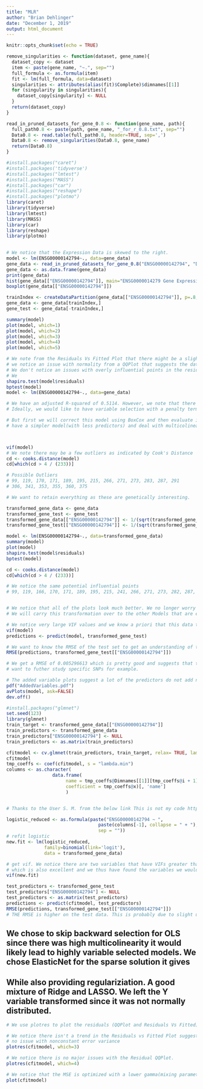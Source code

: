 ---
title: "MLR"
author: "Brian Dehlinger"
date: "December 1, 2019"
output: html_document
---

```{r setup, include=FALSE}
knitr::opts_chunk$set(echo = TRUE)
```



```{r cars, echo=FALSE}
remove_singularities <- function(dataset, gene_name){
  dataset_copy <- dataset
  item <- paste(gene_name, "~.", sep="")
  full_formula <- as.formula(item)
  fit <- lm(full_formula, data=dataset)
  singularities <- attributes(alias(fit)$Complete)$dimnames[[1]]
  for (singularity in singularities){
    dataset_copy[singularity] <- NULL
  }
  return(dataset_copy)
}

read_in_pruned_datasets_for_gene_0.8 <- function(gene_name, path){
  full_path0.8 <- paste(path, gene_name, "_for_r_0.8.txt", sep="")
  Data0.8 <- read.table(full_path0.8, header=TRUE, sep=',')
  Data0.8 <- remove_singularities(Data0.8, gene_name)
  return(Data0.8)
}

#install.packages("caret")
#install.packages('tidyverse')
#install.packages("lmtest")
#install.packages("MASS")
#install.packages("car")
#install.packages("reshape")
#install.packages("plotmo")
library(caret)
library(tidyverse)
library(lmtest)
library(MASS)
library(car)
library(reshape)
library(plotmo)
  
```

```{r setup} 
# We notice that the Expression Data is skewed to the right. 
model <- lm(ENSG00000142794~., data=gene_data)
gene_data <- read_in_pruned_datasets_for_gene_0.8("ENSG00000142794", "D:\\Project\\ALL\\Selected\\chr1\\")
gene_data <- as.data.frame(gene_data)
print(gene_data)
hist(gene_data[["ENSG00000142794"]], main="ENSG0000014279 Gene Expression Distribution", ylab="Frequency", xlab="Gene Expression Value")
boxplot(gene_data[["ENSG00000142794"]])

trainIndex <- createDataPartition(gene_data[["ENSG00000142794"]], p=.8, list = FALSE, times=1)
gene_data <- gene_data[trainIndex,]
gene_test <- gene_data[-trainIndex,]
```


```{r diagnostics}
summary(model)
plot(model, which=1)
plot(model, which=2)
plot(model, which=3)
plot(model, which=4)
plot(model, which=5)

# We note from the Residuals Vs Fitted Plot that there might be a slight concern with nonconstant variance but for the Breusch-Pagan test we fail to reject with an alpha of 0.05. However,
# we notice an issue with normality from a QQPlot that suggests the data is skewed. The Scale-Location plot has a slope most likely because there isn't enough data for the fitted values beyond the 2.
# We don't notice an issues with overly influential points in the residuals vs Leverage Plot.
# We 
shapiro.test(model$residuals)
bptest(model)
model <- lm(ENSG00000142794~., data=gene_data)

# We have an adjusted R-squared of 0.5114. However, we note that there is severe multicolinearity and many model terms are non significant. Thus, this model is overly complex and needs to be pruned.
# Ideally, we would like to have variable selection with a penalty term.

# But first we will correct this model using BoxCox and then evaluate it on the test dataset using RMSE as an evaluator of model accuracy. We note that although RMSE may be good we would like to 
# have a simpler model(with less predictors) and deal with multicolinearity that gives us about the same or less RMSE on the testing dataset. 



vif(model)
# We note there may be a few outliers as indicated by Cook's Distance
cd <- cooks.distance(model)
cd[which(cd > 4 / (233))] 

# Possible Outliers
# 99, 119, 170, 171, 189, 195, 215, 266, 271, 273, 283, 287, 291
# 306, 341, 353, 355, 360, 375

# We want to retain everything as these are genetically interesting.
```
```{r transform_data}
transformed_gene_data <- gene_data
transformed_gene_test <- gene_test
transformed_gene_data[["ENSG00000142794"]] <- 1/(sqrt(transformed_gene_data[["ENSG00000142794"]]+2))
transformed_gene_test[["ENSG00000142794"]] <- 1/(sqrt(transformed_gene_test[["ENSG00000142794"]]+2))
```

```{r refit MLR}

model <- lm(ENSG00000142794~., data=transformed_gene_data)
summary(model)
plot(model)
shapiro.test(model$residuals)
bptest(model)

cd <- cooks.distance(model)
cd[which(cd > 4 / (233))] 

# We notice the same potential influential points
# 99, 119, 166, 170, 171, 189, 195, 215, 241, 266, 271, 273, 282, 287, 309, 341, 353, 355, 360, 375


# We notice that all of the plots look much better. We no longer worry about nonconstant error variance and we no longer worry about a lack of normality in our error terms.
# We will carry this transformation over to the other Models that are evaluated. 

# We notice very large VIF values and we know a priori that this data tends to be highly correlated. Thus we probably want to do a ridge regression/include a penalty term.
vif(model)
predictions <- predict(model, transformed_gene_test)

# We want to know the RMSE of the test set to get an understanding of the predictive abilities of this model.
RMSE(predictions, transformed_gene_test[["ENSG00000142794"]])

# We get a RMSE of 0.005296613 which is pretty good and suggests that this model has the potential to generalize well already. However, we are extremely concerned about multicolinearity. We might
# want to futher study specific SNPs for example.
```


```{r pressure, echo=FALSE}
# The added variable plots suggest a lot of the predictors do not add new information when the other predictors are included in the model.
pdf("AddedVariables.pdf")
avPlots(model, ask=FALSE)
dev.off()
```

```{r pressure2, echo=TRUE}
#install.packages("glmnet")
set.seed(123)
library(glmnet)
train_target <- transformed_gene_data[["ENSG00000142794"]]
train_predictors <- transformed_gene_data
train_predictors["ENSG00000142794"] <- NULL
train_predictors <- as.matrix(train_predictors)

cfitmodel <- cv.glmnet(train_predictors, train_target, relax= TRUE, lambda=c(0, 0.0001, 0.0009, 0.001, 0.002, 0.003, 0.004, 0.01, 0.02, 0.03, 0.04, 0.05, 0.06, 0.07, 0.08, 0.09, 0.1, 0.2, 0.3, 0.4))
cfitmodel
tmp_coeffs <- coef(cfitmodel, s = "lambda.min")
columns <- as.character(
                 data.frame(
                      name = tmp_coeffs@Dimnames[[1]][tmp_coeffs@i + 1],
                      coefficient = tmp_coeffs@x)[, 'name']
                      )


# Thanks to the User S. M. from the below link This is not my code https://stackoverflow.com/questions/44862009/ridge-regression-in-glmnet-in-r-calculating-vif-for-different-lambda-values-usi

logistic_reduced <- as.formula(paste("ENSG00000142794 ~ ",
                                  paste(columns[-1], collapse = " + "),
                                  sep = ""))
# refit logistic
new.fit <- lm(logistic_reduced,
              family=binomial(link='logit'), 
              data = transformed_gene_data)

# get vif. We notice there are two variables that have VIFs greater than 10. But all the other variables have VIFs less than 10 which is excellent and there are now 12 variables.
# which is also excellent and we thus have found the variables we would like to use in the final model after we evaluate this model on the test data.
vif(new.fit)
```

```{r Evaluation}
test_predictors <- transformed_gene_test
test_predictors["ENSG00000142794"] <- NULL
test_predictors <- as.matrix(test_predictors)
predictions <- predict(cfitmodel, test_predictors)
RMSE(predictions, transformed_gene_test[["ENSG00000142794"]])
# THE RMSE is higher on the test data. This is probably due to slight underfitting but we want our model to have less predictors so it can generalize well to the larger population. We could decrease lambda slightly to account for this if we wanted but then we would have a more complicated model with not much increase in the performance of the model as indicated from 
```

## We chose to skip backward selection for OLS since there was high multicolinearity it would likely lead to highly variable selected models. We chose ElasticNet for the sparse solution it gives
## While also providing regulariziation. A good mixture of Ridge and LASSO. We left the Y variable transformed since it was not normally distributed. 


```{r Dog}
# We use plotres to plot the residuals (QQPlot and Residuals Vs Fitted)

# We notice there isn't a trend in the Residuals vs Fitted Plot suggesting there is 
# no issue with nonconstant error variance
plotres(cfitmodel, which=3)

# We notice there is no major issues with the Residual QQPlot.
plotres(cfitmodel, which=4)

# We notice that the MSE is optimized with a lower gamma(mixing parameter)
plot(cfitmodel)
```
